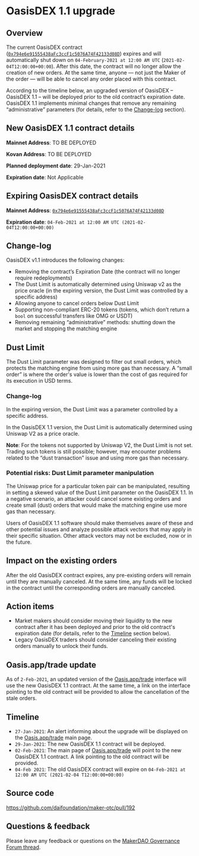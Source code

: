 
<DocsLayout>

# OasisDEX 1.1 upgrade

## Overview

The current OasisDEX contract ([`0x794e6e91555438aFc3ccF1c5076A74F42133d08D`](https://etherscan.io/address/0x794e6e91555438aFc3ccF1c5076A74F42133d08D)) expires and will automatically shut down on `04-February-2021 at 12:00 AM UTC` (`2021-02-04T12:00:00+00:00`). After this date, the contract will no longer allow the creation of new orders. At the same time, anyone — not just the Maker of the order — will be able to cancel any order placed with this contract.

According to the timeline below, an upgraded version of OasisDEX – OasisDEX 1.1 – will be deployed prior to the old contract’s expiration date. OasisDEX 1.1 implements minimal changes that remove any remaining “administrative” parameters (for details, refer to the [Change-log](#change-log) section).

## New OasisDEX 1.1 contract details

**Mainnet Address**: TO BE DEPLOYED

**Kovan Address**: TO BE DEPLOYED

**Planned deployment date**: 29-Jan-2021

**Expiration date**: Not Applicable

## Expiring OasisDEX contract details

**Mainnet Address**: [`0x794e6e91555438aFc3ccF1c5076A74F42133d08D`](https://etherscan.io/address/0x794e6e91555438aFc3ccF1c5076A74F42133d08D)

**Expiration date**: `04-Feb-2021 at 12:00 AM UTC (2021-02-04T12:00:00+00:00)`

## Change-log

OasisDEX v1.1 introduces the following changes:

- Removing the contract’s Expiration Date (the contract will no longer require redeployments)
- The Dust Limit is automatically determined using Uniswap v2 as the price oracle (in the expiring version, the Dust Limit was controlled by a specific address)
- Allowing anyone to cancel orders below Dust Limit
- Supporting non-compliant ERC-20 tokens (tokens, which don’t return a `bool` on successful transfers like OMG or USDT)
- Removing remaining “administrative” methods: shutting down the market and stopping the matching engine

## Dust Limit

The Dust Limit parameter was designed to filter out small orders, which protects the matching engine from using more gas than necessary. A “small order” is where the order's value is lower than the cost of gas required for its execution in USD terms.

### Change-log

In the expiring version, the Dust Limit was a parameter controlled by a specific address.

In the OasisDEX 1.1 version, the Dust Limit is automatically determined using Uniswap V2 as a price oracle.

**Note**: For the tokens not supported by Uniswap V2, the Dust Limit is not set. Trading such tokens is still possible; however, may encounter problems related to the “dust transaction” issue and using more gas than necessary.

### Potential risks: Dust Limit parameter manipulation

The Uniswap price for a particular token pair can be manipulated, resulting in setting a skewed value of the Dust Limit parameter on the OasisDEX 1.1. In a negative scenario, an attacker could cancel some existing orders and create small (dust) orders that would make the matching engine use more gas than necessary.

Users of OasisDEX 1.1 software should make themselves aware of these and other potential issues and analyze possible attack vectors that may apply in their specific situation. Other attack vectors may not be excluded, now or in the future.

## Impact on the existing orders

After the old OasisDEX contract expires, any pre-existing orders will remain until they are manually canceled. At the same time, any funds will be locked in the contract until the corresponding orders are manually canceled.

## Action items

- Market makers should consider moving their liquidity to the new contract after it has been deployed and prior to the old contract's expiration date (for details, refer to the [Timeline](#timeline) section below).
- Legacy OasisDEX traders should consider canceling their existing orders manually to unlock their funds.

## Oasis.app/trade update

As of `2-Feb-2021`, an updated version of the [Oasis.app/trade](https://oasis.app/trade) interface will use the new OasisDEX 1.1 contract. At the same time, a link on the interface pointing to the old contract will be provided to allow the cancellation of the stale orders.

## Timeline

- `27-Jan-2021`: An alert informing about the upgrade will be displayed on the [Oasis.app/trade](https://oasis.app/trade) main page.
- `29-Jan-2021`: The new OasisDEX 1.1 contract will be deployed.
- `02-Feb-2021`: The main page of [Oasis.app/trade](https://oasis.app/trade) will point to the new OasisDEX 1.1 contract. A link pointing to the old contract will be provided.
- `04-Feb 2021`: The old OasisDEX contract will expire on `04-Feb-2021 at 12:00 AM UTC (2021-02-04 T12:00:00+00:00)`

## Source code

https://github.com/daifoundation/maker-otc/pull/192

## Questions & feedback

Please leave any feedback or questions on the [MakerDAO Governance Forum thread](https://forum.makerdao.com/t/oasisdex-1-1-upgrade-request-for-review-and-comments/6159).

</DocsLayout>
